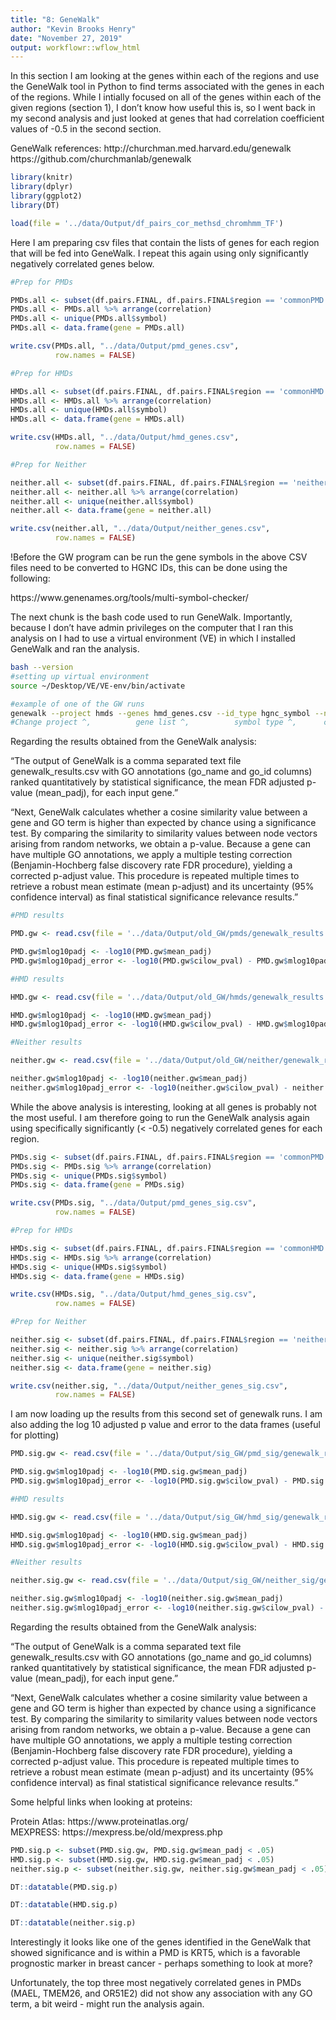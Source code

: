 ```yaml
---
title: "8: GeneWalk"
author: "Kevin Brooks Henry"
date: "November 27, 2019"
output: workflowr::wflow_html
---
```


In this section I am looking at the genes within each of the regions and use the GeneWalk tool in Python to find terms associated with the genes in each of the regions. While I intially focused on all of the genes within each of the given regions (section 1), I don't know how useful this is, so I went back in my second analysis and just looked at genes that had correlation coefficient values of -0.5 in the second section. 

GeneWalk references:
http://churchman.med.harvard.edu/genewalk
https://github.com/churchmanlab/genewalk

```r
library(knitr)
library(dplyr)
library(ggplot2)
library(DT)
```

```r
load(file = '../data/Output/df_pairs_cor_methsd_chromhmm_TF')
```

Here I am preparing csv files that contain the lists of genes for each region that will be fed into GeneWalk. I repeat this again using only significantly negatively correlated genes below. 

```r
#Prep for PMDs

PMDs.all <- subset(df.pairs.FINAL, df.pairs.FINAL$region == 'commonPMD')
PMDs.all <- PMDs.all %>% arrange(correlation)
PMDs.all <- unique(PMDs.all$symbol)
PMDs.all <- data.frame(gene = PMDs.all)

write.csv(PMDs.all, "../data/Output/pmd_genes.csv",
          row.names = FALSE)

#Prep for HMDs

HMDs.all <- subset(df.pairs.FINAL, df.pairs.FINAL$region == 'commonHMD')
HMDs.all <- HMDs.all %>% arrange(correlation)
HMDs.all <- unique(HMDs.all$symbol)
HMDs.all <- data.frame(gene = HMDs.all)

write.csv(HMDs.all, "../data/Output/hmd_genes.csv",
          row.names = FALSE)

#Prep for Neither

neither.all <- subset(df.pairs.FINAL, df.pairs.FINAL$region == 'neither')
neither.all <- neither.all %>% arrange(correlation)
neither.all <- unique(neither.all$symbol)
neither.all <- data.frame(gene = neither.all)

write.csv(neither.all, "../data/Output/neither_genes.csv",
          row.names = FALSE)

```

!Before the GW program can be run the gene symbols in the above CSV files need to be converted to HGNC IDs, this can be done using the following:

https://www.genenames.org/tools/multi-symbol-checker/

The next chunk is the bash code used to run GeneWalk. Importantly, because I don't have admin privileges on the computer that I ran this analysis on I had to use a virtual environment (VE) in which I installed GeneWalk and ran the analysis. 

```bash

bash --version
#setting up virtual environment
source ~/Desktop/VE/VE-env/bin/activate

#example of one of the GW runs 
genewalk --project hmds --genes hmd_genes.csv --id_type hgnc_symbol --nproc 8
#Change project ^,          gene list ^,          symbol type ^,      cores ^   to desired names/specs

```

Regarding the results obtained from the GeneWalk analysis:

"The output of GeneWalk is a comma separated text file genewalk_results.csv with GO annotations (go_name and go_id columns) ranked quantitatively by statistical significance, the mean FDR adjusted p-value (mean_padj), for each input  gene."

"Next, GeneWalk calculates whether a cosine similarity value between a gene and GO term is higher than expected by chance using a significance test. By comparing the similarity to similarity values between node vectors arising from random networks, we obtain a p-value. Because a gene can have multiple GO annotations, we apply a multiple testing correction (Benjamin-Hochberg false discovery rate FDR procedure), yielding a corrected p-adjust value. This procedure is repeated multiple times to retrieve a robust mean estimate (mean p-adjust) and its uncertainty (95% confidence interval) as final statistical significance relevance results."

```r
#PMD results

PMD.gw <- read.csv(file = '../data/Output/old_GW/pmds/genewalk_results.csv')

PMD.gw$mlog10padj <- -log10(PMD.gw$mean_padj)
PMD.gw$mlog10padj_error <- -log10(PMD.gw$cilow_pval) - PMD.gw$mlog10padj

#HMD results

HMD.gw <- read.csv(file = '../data/Output/old_GW/hmds/genewalk_results.csv')

HMD.gw$mlog10padj <- -log10(HMD.gw$mean_padj)
HMD.gw$mlog10padj_error <- -log10(HMD.gw$cilow_pval) - HMD.gw$mlog10padj

#Neither results 

neither.gw <- read.csv(file = '../data/Output/old_GW/neither/genewalk_results.csv')

neither.gw$mlog10padj <- -log10(neither.gw$mean_padj)
neither.gw$mlog10padj_error <- -log10(neither.gw$cilow_pval) - neither.gw$mlog10padj

```


While the above analysis is interesting, looking at all genes is probably not the most useful. I am therefore going to run the GeneWalk analysis again using specifically significantly (< -0.5) negatively correlated genes for each region.

```r
PMDs.sig <- subset(df.pairs.FINAL, df.pairs.FINAL$region == 'commonPMD' & df.pairs.FINAL$r < (-0.5))
PMDs.sig <- PMDs.sig %>% arrange(correlation)
PMDs.sig <- unique(PMDs.sig$symbol)
PMDs.sig <- data.frame(gene = PMDs.sig)

write.csv(PMDs.sig, "../data/Output/pmd_genes_sig.csv",
          row.names = FALSE)

#Prep for HMDs

HMDs.sig <- subset(df.pairs.FINAL, df.pairs.FINAL$region == 'commonHMD' & df.pairs.FINAL$r < (-0.5))
HMDs.sig <- HMDs.sig %>% arrange(correlation)
HMDs.sig <- unique(HMDs.sig$symbol)
HMDs.sig <- data.frame(gene = HMDs.sig)

write.csv(HMDs.sig, "../data/Output/hmd_genes_sig.csv",
          row.names = FALSE)

#Prep for Neither

neither.sig <- subset(df.pairs.FINAL, df.pairs.FINAL$region == 'neither' & df.pairs.FINAL$r < (-0.5))
neither.sig <- neither.sig %>% arrange(correlation)
neither.sig <- unique(neither.sig$symbol)
neither.sig <- data.frame(gene = neither.sig)

write.csv(neither.sig, "../data/Output/neither_genes_sig.csv",
          row.names = FALSE)

```

I am now loading up the results from this second set of genewalk runs. I am also adding the log 10 adjusted p value and error to the data frames (useful for plotting)

```r
PMD.sig.gw <- read.csv(file = '../data/Output/sig_GW/pmd_sig/genewalk_results.csv')

PMD.sig.gw$mlog10padj <- -log10(PMD.sig.gw$mean_padj)
PMD.sig.gw$mlog10padj_error <- -log10(PMD.sig.gw$cilow_pval) - PMD.sig.gw$mlog10padj

#HMD results

HMD.sig.gw <- read.csv(file = '../data/Output/sig_GW/hmd_sig/genewalk_results.csv')

HMD.sig.gw$mlog10padj <- -log10(HMD.sig.gw$mean_padj)
HMD.sig.gw$mlog10padj_error <- -log10(HMD.sig.gw$cilow_pval) - HMD.sig.gw$mlog10padj

#Neither results 

neither.sig.gw <- read.csv(file = '../data/Output/sig_GW/neither_sig/genewalk_results.csv')

neither.sig.gw$mlog10padj <- -log10(neither.sig.gw$mean_padj)
neither.sig.gw$mlog10padj_error <- -log10(neither.sig.gw$cilow_pval) - neither.sig.gw$mlog10padj

```

Regarding the results obtained from the GeneWalk analysis:

"The output of GeneWalk is a comma separated text file genewalk_results.csv with GO annotations (go_name and go_id columns) ranked quantitatively by statistical significance, the mean FDR adjusted p-value (mean_padj), for each input  gene."

"Next, GeneWalk calculates whether a cosine similarity value between a gene and GO term is higher than expected by chance using a significance test. By comparing the similarity to similarity values between node vectors arising from random networks, we obtain a p-value. Because a gene can have multiple GO annotations, we apply a multiple testing correction (Benjamin-Hochberg false discovery rate FDR procedure), yielding a corrected p-adjust value. This procedure is repeated multiple times to retrieve a robust mean estimate (mean p-adjust) and its uncertainty (95% confidence interval) as final statistical significance relevance results."

Some helpful links when looking at proteins:

Protein Atlas: https://www.proteinatlas.org/  
MEXPRESS: https://mexpress.be/old/mexpress.php

```r
PMD.sig.p <- subset(PMD.sig.gw, PMD.sig.gw$mean_padj < .05)
HMD.sig.p <- subset(HMD.sig.gw, HMD.sig.gw$mean_padj < .05)
neither.sig.p <- subset(neither.sig.gw, neither.sig.gw$mean_padj < .05)
```

```r
DT::datatable(PMD.sig.p)
```

```r
DT::datatable(HMD.sig.p)
```

```r
DT::datatable(neither.sig.p)
```


Interestingly it looks like one of the genes identified in the GeneWalk that showed significance and is within a PMD is KRT5, which is a favorable prognostic marker in breast cancer - perhaps something to look at more?

Unfortunately, the top three most negatively correlated genes in PMDs (MAEL, TMEM26, and OR51E2) did not show any association with any GO term, a bit weird - might run the analysis again. 

